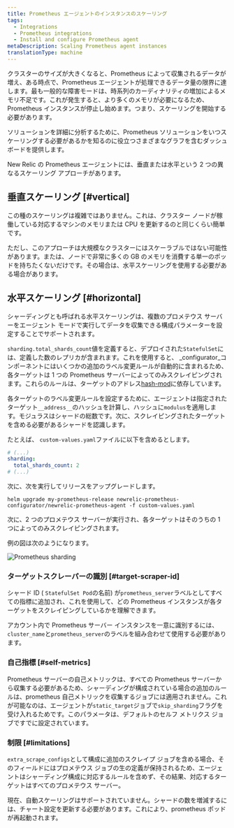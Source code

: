 ```yaml
---
title: Prometheus エージェントのインスタンスのスケーリング
tags:
  - Integrations
  - Prometheus integrations
  - Install and configure Prometheus agent
metaDescription: Scaling Prometheus agent instances
translationType: machine
---
```



クラスターのサイズが大きくなると、Prometheus によって収集されるデータが増え、ある時点で、Prometheus エージェントが処理できるデータ量の限界に達します。最も一般的な障害モードは、時系列のカーディナリティの増加によるメモリ不足です。これが発生すると、より多くのメモリが必要になるため、Prometheus インスタンスが停止し始めます。つまり、スケーリングを開始する必要があります。

ソリューションを詳細に分析するために、Prometheus ソリューションをいつスケーリングする必要があるかを知るのに役立つさまざまなグラフを含むダッシュボードを提供します。

New Relic の Prometheus エージェントには、垂直または水平という 2 つの異なるスケーリング アプローチがあります。

## 垂直スケーリング [#vertical]

この種のスケーリングは複雑ではありません。これは、クラスター ノードが稼働している対応するマシンのメモリまたは CPU を更新するのと同じくらい簡単です。

ただし、このアプローチは大規模なクラスターにはスケーラブルではない可能性があります。または、ノードで非常に多くの GB のメモリを消費する単一のポッドを持ちたくないだけです。その場合は、水平スケーリングを使用する必要がある場合があります。

## 水平スケーリング [#horizontal]

シャーディングとも呼ばれる水平スケーリングは、複数のプロメテウス サーバーをエージェント モードで実行してデータを収集できる構成パラメーターを設定することでサポートされます。

`sharding.total_shards_count`値を定義すると、デプロイされた`StatefulSet`には、定義した数のレプリカが含まれます。これを使用すると、 _configurator_コンポーネントにはいくつかの追加のラベル変更ルールが自動的に含まれるため、各ターゲットは 1 つの Prometheus サーバーによってのみスクレイピングされます。これらのルールは、ターゲットのアドレス[hash-mod](https://prometheus.io/docs/prometheus/latest/configuration/configuration/#relabel_config)に依存しています。

各ターゲットのラベル変更ルールを設定するために、エージェントは指定されたターゲット`__address__`のハッシュを計算し、ハッシュに`modulus`を適用します。モジュラスはシャードの総数です。次に、スクレイピングされたターゲットを含める必要があるシャードを認識します。

たとえば、 `custom-values.yaml`ファイルに以下を含めるとします。

```yaml
# (...)
sharding:
  total_shards_count: 2
# (...)
```

次に、次を実行してリリースをアップグレードします。

```shell
helm upgrade my-prometheus-release newrelic-prometheus-configurator/newrelic-prometheus-agent -f custom-values.yaml
```

次に、2 つのプロメテウス サーバーが実行され、各ターゲットはそのうちの 1 つによってのみスクレイピングされます。

例の図は次のようになります。

<img
  src={infrastructurePrometheusSharding}
  alt="Prometheus sharding"
  title="Prometheus sharding"
/>

### ターゲットスクレーパーの識別 [#target-scraper-id]

シャード ID ( `StatefulSet Pod`の名前) が`prometheus_server`ラベルとしてすべての指標に追加され、これを使用して、どの Prometheus インスタンスが各ターゲットをスクレイピングしているかを理解できます。

アカウント内で Prometheus サーバー インスタンスを一意に識別するには、 `cluster_name`と`prometheus_server`のラベルを組み合わせて使用する必要があります。

### 自己指標 [#self-metrics]

Prometheus サーバーの自己メトリックは、すべての Prometheus サーバーから収集する必要があるため、シャーディングが構成されている場合の追加のルールは、prometheus 自己メトリックを収集するジョブには適用されません。これが可能なのは、エージェントが`static_target`ジョブで`skip_sharding`フラグを受け入れるためです。このパラメータは、デフォルトのセルフ メトリクス ジョブですでに設定されています。

### 制限 [#limitations]

`extra_scrape_configs`として構成に追加のスクレイプ ジョブを含める場合、そのフィールドにはプロメテウス ジョブの生の定義が保持されるため、エージェントはシャーディング構成に対応するルールを含めず、その結果、対応するターゲットはすべてのプロメテウス サーバー。

現在、自動スケーリングはサポートされていません。シャードの数を増減するには、チャート設定を更新する必要があります。これにより、prometheus ポッドが再起動されます。